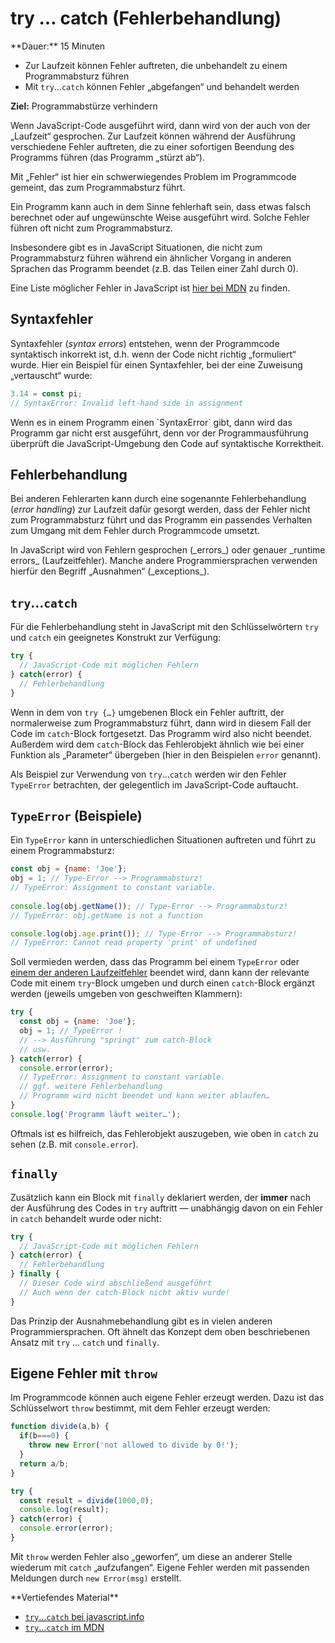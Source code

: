 
# try … catch (Fehlerbehandlung)

<Callout>  
  **Dauer:** 15 Minuten

  - Zur Laufzeit können Fehler auftreten, die unbehandelt zu einem Programmabsturz führen
  - Mit `try`...`catch` können Fehler „abgefangen“ und behandelt werden

  **Ziel:** Programmabstürze verhindern
</Callout>

Wenn JavaScript-Code ausgeführt wird, dann
wird von der auch von der „Laufzeit“ gesprochen.
Zur Laufzeit können während der Ausführung
verschiedene Fehler auftreten, die zu einer
sofortigen Beendung des Programms führen
(das Programm „stürzt ab“).

<Callout type="info">
Mit „Fehler“ ist hier ein schwerwiegendes
Problem im Programmcode gemeint, das zum
Programmabsturz führt. 

Ein Programm kann auch in dem Sinne fehlerhaft
sein, dass etwas falsch berechnet oder auf 
ungewünschte Weise ausgeführt wird. Solche Fehler
führen oft nicht zum Programmabsturz.

Insbesondere gibt es in JavaScript Situationen,
die nicht zum Programmabsturz führen während
ein ähnlicher Vorgang in anderen Sprachen das 
Programm beendet (z.B. das Teilen einer Zahl 
durch 0).
</Callout>

Eine Liste  möglicher Fehler in 
JavaScript ist [hier bei MDN](https://developer.mozilla.org/en-US/docs/Web/JavaScript/Reference/Errors)
zu finden.

## Syntaxfehler

Syntaxfehler (_syntax errors_) entstehen, wenn
der Programmcode syntaktisch inkorrekt ist, d.h.
wenn der Code nicht richtig „formuliert“ wurde.
Hier ein Beispiel für einen Syntaxfehler, bei
der eine Zuweisung „vertauscht“ wurde:

```js
3.14 = const pi;
// SyntaxError: Invalid left-hand side in assignment
```

<Callout type="error">
Wenn es in einem Programm einen `SyntaxError` gibt,
dann wird das Programm gar nicht erst ausgeführt,
denn vor der Programmausführung überprüft die
JavaScript-Umgebung den Code auf syntaktische
Korrektheit.
</Callout>

## Fehlerbehandlung

Bei anderen Fehlerarten kann durch eine 
sogenannte Fehlerbehandlung (_error handling_)
zur Laufzeit dafür gesorgt werden, dass der
Fehler nicht zum Programmabsturz führt und das
Programm ein passendes Verhalten zum Umgang
mit dem Fehler durch Programmcode umsetzt.

<Callout type="info">
In JavaScript wird von Fehlern gesprochen (_errors_) oder genauer 
_runtime errors_ (Laufzeitfehler). Manche andere
Programmiersprachen 
verwenden hierfür den Begriff „Ausnahmen“ 
(_exceptions_).
</Callout>

## `try`…`catch`

Für die Fehlerbehandlung steht in JavaScript mit den Schlüsselwörtern 
`try` und `catch` ein geeignetes Konstrukt zur Verfügung:

```js
try {
  // JavaScript-Code mit möglichen Fehlern
} catch(error) {
  // Fehlerbehandlung
}
```

Wenn in dem von `try {…}` umgebenen Block ein
Fehler auftritt, der normalerweise zum 
Programmabsturz führt, dann wird in diesem 
Fall der Code im `catch`-Block fortgesetzt. 
Das Programm wird also nicht beendet. Außerdem
wird dem `catch`-Block das Fehlerobjekt ähnlich 
wie bei einer Funktion als „Parameter“ übergeben 
(hier in den Beispielen `error` genannt).

Als Beispiel zur Verwendung von `try`…`catch` 
werden wir den Fehler `TypeError` betrachten,
der gelegentlich im JavaScript-Code auftaucht.

## `TypeError` (Beispiele)

Ein `TypeError` kann in unterschiedlichen 
Situationen auftreten und führt zu einem
Programmabsturz:

```js
const obj = {name: 'Joe'};
obj = 1; // Type-Error --> Programmabsturz!
// TypeError: Assignment to constant variable.
  
console.log(obj.getName()); // Type-Error --> Programmabsturz!
// TypeError: obj.getName is not a function

console.log(obj.age.print()); // Type-Error --> Programmabsturz!
// TypeError: Cannot read property 'print' of undefined
```

Soll vermieden werden, dass das Programm
bei einem `TypeError` oder 
[einem der anderen Laufzeitfehler](https://developer.mozilla.org/en-US/docs/Web/JavaScript/Reference/Errors) 
beendet wird, dann
kann der relevante Code mit einem `try`-Block 
umgeben und durch einen `catch`-Block ergänzt 
werden (jeweils umgeben von geschweiften Klammern):

```js
try {
  const obj = {name: 'Joe'};
  obj = 1; // TypeError !
  // --> Ausführung "springt" zum catch-Block
  // usw.
} catch(error) {
  console.error(error); 
  // TypeError: Assignment to constant variable.
  // ggf. weitere Fehlerbehandlung
  // Programm wird nicht beendet und kann weiter ablaufen…
}
console.log('Programm läuft weiter…');
```

Oftmals ist es hilfreich, das Fehlerobjekt
auszugeben, wie oben in `catch` zu sehen
(z.B. mit `console.error`).

## `finally`

Zusätzlich kann ein Block mit `finally` 
deklariert werden, der **immer** nach der
Ausführung des Codes in `try` auftritt &mdash;
unabhängig davon on ein Fehler in `catch` 
behandelt wurde oder nicht:

```js
try {
  // JavaScript-Code mit möglichen Fehlern
} catch(error) {
  // Fehlerbehandlung
} finally {
  // Dieser Code wird abschließend ausgeführt
  // Auch wenn der catch-Block nicht aktiv wurde!
}
```

Das Prinzip der Ausnahmebehandlung gibt es in
vielen anderen Programmiersprachen. Oft ähnelt
das Konzept dem oben beschriebenen Ansatz mit
`try` ... `catch` und `finally`.

## Eigene Fehler mit `throw`

Im Programmcode können auch eigene Fehler
erzeugt werden. Dazu ist das Schlüsselwort 
`throw` bestimmt, mit dem Fehler erzeugt werden:

```js
function divide(a,b) {
  if(b===0) {
    throw new Error('not allowed to divide by 0!');
  }
  return a/b;
}

try {
  const result = divide(1000,0);
  console.log(result);
} catch(error) {
  console.error(error);
}
```

Mit `throw` werden Fehler also „geworfen“, um 
diese an anderer Stelle wiederum mit `catch` 
„aufzufangen“. Eigene Fehler werden mit passenden 
Meldungen durch `new Error(msg)` erstellt.

<Callout type="info">
**Vertiefendes Material**

- [`try`…`catch` bei javascript.info](https://javascript.info/try-catch)
- [`try`…`catch` im MDN](https://developer.mozilla.org/en-US/docs/Web/JavaScript/Reference/Statements/try...catch)
</Callout>